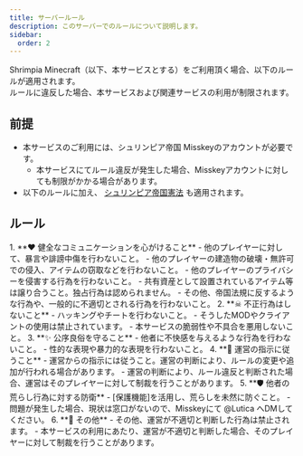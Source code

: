 ```yaml
---
title: サーバールール
description: このサーバーでのルールについて説明します。
sidebar:
  order: 2
---
```


Shrimpia Minecraft（以下、本サービスとする）をご利用頂く場合、以下のルールが適用されます。<br/>
ルールに違反した場合、本サービスおよび関連サービスの利用が制限されます。

## 前提
- 本サービスのご利用には、シュリンピア帝国 Misskeyのアカウントが必要です。
  - 本サービスにてルール違反が発生した場合、Misskeyアカウントに対しても制限がかかる場合があります。
- 以下のルールに加え、 [シュリンピア帝国憲法](/guidelines/constitution) も適用されます。

## ルール

<Steps>
1. **❤ 健全なコミュニケーションを心がけること**
   - 他のプレイヤーに対して、暴言や誹謗中傷を行わないこと。
   - 他のプレイヤーの建造物の破壊・無許可での侵入、アイテムの窃取などを行わないこと。
   - 他のプレイヤーのプライバシーを侵害する行為を行わないこと。
   - 共有資産として設置されているアイテム等は譲り合うこと。独占行為は認められません。
   - その他、帝国法規に反するような行為や、一般的に不適切とされる行為を行わないこと。
2. **☠ 不正行為はしないこと**
    - ハッキングやチートを行わないこと。
      - そうしたMODやクライアントの使用は禁止されています。
    - 本サービスの脆弱性や不具合を悪用しないこと。
3. **✨️ 公序良俗を守ること**
    - 他者に不快感を与えるような行為を行わないこと。
    - 性的な表現や暴力的な表現を行わないこと。
4. **👑 運営の指示に従うこと**
    - 運営からの指示には従うこと。運営の判断により、ルールの変更や追加が行われる場合があります。
    - 運営の判断により、ルール違反と判断された場合、運営はそのプレイヤーに対して制裁を行うことがあります。
5. **🛡️ 他者の荒らし行為に対する防衛**
    - [保護機能]を活用し、荒らしを未然に防ぐこと。
    - 問題が発生した場合、現状は窓口がないので、Misskeyにて @Lutica へDMしてください。
6. **💬 その他**
    - その他、運営が不適切と判断した行為は禁止されます。
    - 本サービスの利用にあたり、運営が不適切と判断した場合、そのプレイヤーに対して制裁を行うことがあります。

</Steps>
